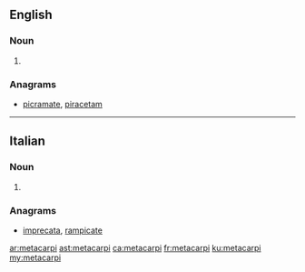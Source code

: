 ==English==

===Noun===
{{head|en|plural}}

# {{plural of|metacarpus|lang=en}}

===Anagrams===
* [[picramate#English|picramate]], [[piracetam#English|piracetam]]
----
==Italian==

===Noun===
{{head|it|plural|g=m}}

# {{plural of|metacarpo|lang=it}}

===Anagrams===
* [[imprecata#Italian|imprecata]], [[rampicate#Italian|rampicate]]

[[ar:metacarpi]]
[[ast:metacarpi]]
[[ca:metacarpi]]
[[fr:metacarpi]]
[[ku:metacarpi]]
[[my:metacarpi]]